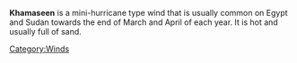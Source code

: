 '''Khamaseen''' is a mini-hurricane type wind that is usually common on Egypt and Sudan towards the end of March and April of each year.  It is hot and usually full of sand.

{{climate-stub}}

[[Category:Winds]]